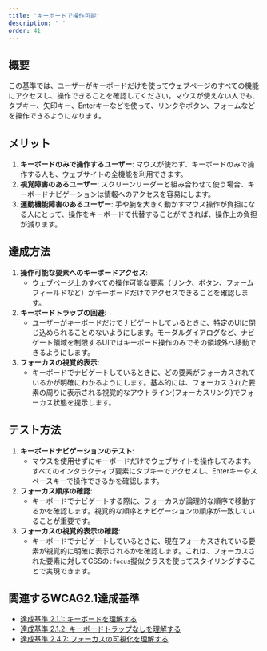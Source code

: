 ```yaml
---
title: 'キーボードで操作可能'
description: ' '
order: 41
---
```


## 概要
この基準では、ユーザーがキーボードだけを使ってウェブページのすべての機能にアクセスし、操作できることを確認してください。マウスが使えない人でも、タブキー、矢印キー、Enterキーなどを使って、リンクやボタン、フォームなどを操作できるようになります。

## メリット
1. **キーボードのみで操作するユーザー**: マウスが使わず、キーボードのみで操作する人も、ウェブサイトの全機能を利用できます。
2. **視覚障害のあるユーザー**: スクリーンリーダーと組み合わせて使う場合、キーボードナビゲーションは情報へのアクセスを容易にします。
3. **運動機能障害のあるユーザー**: 手や腕を大きく動かすマウス操作が負担になる人にとって、操作をキーボードで代替することができれば、操作上の負担が減ります。

## 達成方法
1. **操作可能な要素へのキーボードアクセス**:
    - ウェブページ上のすべての操作可能な要素（リンク、ボタン、フォームフィールドなど）がキーボードだけでアクセスできることを確認します。
2. **キーボードトラップの回避**:
    - ユーザーがキーボードだけでナビゲートしているときに、特定のUIに閉じ込められることのないようにします。モーダルダイアログなど、ナビゲート領域を制限するUIではキーボード操作のみでその領域外へ移動できるようにします。
3. **フォーカスの視覚的表示**:
    - キーボードでナビゲートしているときに、どの要素がフォーカスされているかが明確にわかるようにします。基本的には、フォーカスされた要素の周りに表示される視覚的なアウトライン(フォーカスリング)でフォーカス状態を提示します。

## テスト方法
1. **キーボードナビゲーションのテスト**:
    - マウスを使用せずにキーボードだけでウェブサイトを操作してみます。すべてのインタラクティブ要素にタブキーでアクセスし、Enterキーやスペースキーで操作できるかを確認します。
2. **フォーカス順序の確認**:
    - キーボードでナビゲートする際に、フォーカスが論理的な順序で移動するかを確認します。視覚的な順序とナビゲーションの順序が一致していることが重要です。
3. **フォーカスの視覚的表示の確認**:
    - キーボードでナビゲートしているときに、現在フォーカスされている要素が視覚的に明確に表示されるかを確認します。これは、フォーカスされた要素に対してCSSの`:focus`擬似クラスを使ってスタイリングすることで実現できます。

## 関連するWCAG2.1達成基準
- [達成基準 2.1.1: キーボードを理解する](https://waic.jp/translations/WCAG21/Understanding/keyboard)
- [達成基準 2.1.2: キーボードトラップなしを理解する](https://waic.jp/translations/WCAG21/Understanding/no-keyboard-trap.html)
- [達成基準 2.4.7: フォーカスの可視化を理解する](https://waic.jp/translations/WCAG21/Understanding/focus-visible.html)
